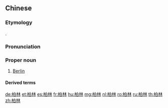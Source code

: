 ==Chinese==
{{zh-forms|gloss=-}}
{{wikipedia|lang=zh}}

===Etymology===
{{bor|zh|de|Berlin}}.

===Pronunciation===
{{zh-pron
|m=Bólín
|c=paak3 lam4
|md=Báik-lìng
|mn=qz:Piak-lîm/tw:Peh-lîm/xm,zz:Pek-lîm
|cat=pn
}}

===Proper noun===
{{zh-proper noun}}

# [[Berlin]] {{gloss|capital city of Germany}}

====Derived terms====
{{zh-der|柏林人|東柏林|柏林圍牆|柏林樂派|西柏林}}

{{zh-cat|Capital cities}}

[[de:柏林]]
[[et:柏林]]
[[es:柏林]]
[[fr:柏林]]
[[hu:柏林]]
[[mg:柏林]]
[[nl:柏林]]
[[ro:柏林]]
[[ru:柏林]]
[[th:柏林]]
[[zh:柏林]]